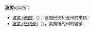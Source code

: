 '''波灵'''可以指：
* [[波灵_(德国)|波灵 (德国)]]（{{lang|de|Polling}}），德国巴伐利亚州的市镇
* [[波灵_(纽约州)|波灵 (纽约州)]]（{{lang|en|Pawling}}），美国纽约州的城镇

{{disambig|cat=二字地名消歧义}}
